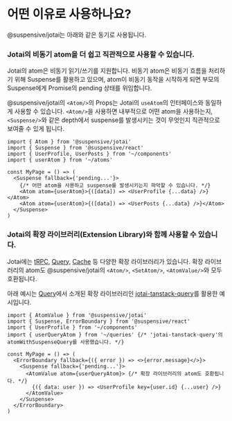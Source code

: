 
# 어떤 이유로 사용하나요?

@suspensive/jotai는 아래와 같은 동기로 사용됩니다.

<Steps>

### Jotai의 비동기 atom을 더 쉽고 직관적으로 사용할 수 있습니다.

Jotai의 atom은 비동기 읽기/쓰기를 지원합니다. 비동기 atom은 비동기 흐름을 처리하기 위해 Suspense를 활용하고 있으며, atom이 비동기 동작을 시작하게 되면 부모의 Suspense에게 Promise의 pending 상태를 위임합니다.

@suspensive/jotai의 `<Atom/>`의 Props는 Jotai의 `useAtom`의 인터페이스와 동일하게 사용할 수 있습니다. `<Atom/>`을 사용하면 내부적으로 어떤 atom을 사용하는지, `<Suspense/>`와 같은 depth에서 suspense를 발생시키는 것이 무엇인지 직관적으로 보여줄 수 있게 됩니다.

```tsx
import { Atom } from '@suspensive/jotai'
import { Suspense } from '@suspensive/react'
import { UserProfile, UserPosts } from '~/components'
import { userAtom } from '~/atoms'

const MyPage = () => (
  <Suspense fallback={'pending...'}>
    {/* 어떤 atom을 사용하고 suspense를 발생시키는지 파악할 수 있습니다. */}
    <Atom atom={userAtom}>{([data]) => <UserProfile {...data} />}</Atom>
    <Atom atom={userAtom}>{([data]) => <UserPosts {...data} />}</Atom>
  </Suspense>
)
```

### Jotai의 확장 라이브러리(Extension Library)와 함께 사용할 수 있습니다.

Jotai에는 [tRPC](https://jotai.org/docs/extensions/trpc), [Query](https://jotai.org/docs/extensions/query), [Cache](https://jotai.org/docs/extensions/cache) 등 다양한 확장 라이브러리가 있습니다. 확장 라이브러리의 atom도 @suspensive/jotai의 `<Atom/>`, `<SetAtom/>`, `<AtomValue/>`와 모두 호환됩니다.

아래 예시는 [Query](https://jotai.org/docs/extensions/query#suspense)에서 소개된 확장 라이브러리인 [jotai-tanstack-query](https://github.com/jotaijs/jotai-tanstack-query)를 활용한 예시입니다.

```tsx
import { AtomValue } from '@suspensive/jotai'
import { Suspense, ErrorBoundary } from '@suspensive/react'
import { UserProfile } from '~/components'
import { userQueryAtom } from '~/queries' {/* 'jotai-tanstack-query'의 atomWithSuspenseQuery를 사용했습니다. */}

const MyPage = () => (
  <ErrorBoundary fallback={({ error }) => <>{error.message}</>}>
    <Suspense fallback={'pending...'}>
      <AtomValue atom={userQueryAtom}> {/* 확장 라이브러리의 atom도 호환됩니다. */}
        {({ data: user }) => <UserProfile key={user.id} {...user} />}
      </AtomValue>
    </Suspense>
  </ErrorBoundary>
)
```

</Steps>
